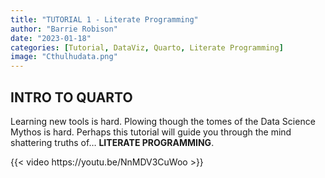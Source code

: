 ```yaml
---
title: "TUTORIAL 1 - Literate Programming"
author: "Barrie Robison"
date: "2023-01-18"
categories: [Tutorial, DataViz, Quarto, Literate Programming]
image: "Cthulhudata.png"
---
```


## INTRO TO QUARTO

Learning new tools is hard.  Plowing though the tomes of the Data Science Mythos is hard.  Perhaps this tutorial will guide you through the mind shattering truths of... **LITERATE PROGRAMMING**.

{{< video https://youtu.be/NnMDV3CuWoo >}}